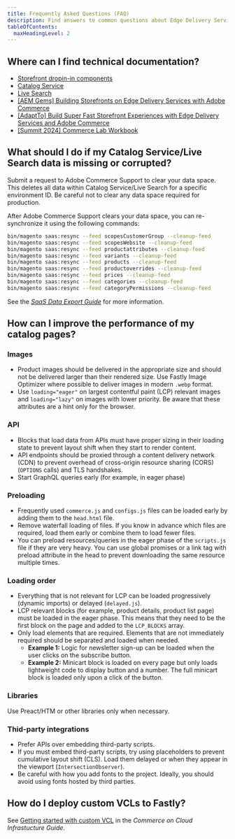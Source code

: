 ```yaml
---
title: Frequently Asked Questions (FAQ)
description: Find answers to common questions about Edge Delivery Services for Adobe Commerce storefronts.
tableOfContents:
  maxHeadingLevel: 2
---
```


## Where can I find technical documentation?

- [Storefront dropin-in components](https://experienceleague.adobe.com/developer/commerce/storefront/)
- [Catalog Service](https://experienceleague.adobe.com/en/docs/commerce-merchant-services/catalog-service/guide-overview)
- [Live Search](https://experienceleague.adobe.com/en/docs/commerce-merchant-services/live-search/overview)
- [[AEM Gems] Building Storefronts on Edge Delivery Services with Adobe Commerce](https://experienceleaguecommunities.adobe.com/t5/adobe-experience-manager/aem-gems-building-storefronts-on-edge-delivery-services-with/m-p/652692)
- [[AdaptTo] Build Super Fast Storefront Experiences with Edge Delivery Services and Adobe Commerce](https://adapt.to/2023/schedule/build-super-fast-storefront-experiences-with-edge-delivery-services-and-adobe-commerce)
- [[Summit 2024] Commerce Lab Workbook](https://bit.ly/L445-workbook)

## What should I do if my Catalog Service/Live Search data is missing or corrupted?

Submit a request to Adobe Commerce Support to clear your data space. This deletes all data within Catalog Service/Live Search for a specific environment ID. Be careful not to clear any data space required for production.

After Adobe Commerce Support clears your data space, you can re-synchronize it using the following commands:

```bash
bin/magento saas:resync --feed scopesCustomerGroup --cleanup-feed
bin/magento saas:resync --feed scopesWebsite --cleanup-feed
bin/magento saas:resync --feed productattributes --cleanup-feed
bin/magento saas:resync --feed variants --cleanup-feed
bin/magento saas:resync --feed products --cleanup-feed
bin/magento saas:resync --feed productoverrides --cleanup-feed
bin/magento saas:resync --feed prices --cleanup-feed
bin/magento saas:resync --feed categories --cleanup-feed
bin/magento saas:resync --feed categoryPermissions --cleanup-feed
```

See the [_SaaS Data Export Guide_](https://experienceleague.adobe.com/en/docs/commerce-merchant-services/saas-data-export/overview) for more information.

## How can I improve the performance of my catalog pages?

### Images

- Product images should be delivered in the appropriate size and should not be delivered larger than their rendered size. Use Fastly Image Optimizer where possible to deliver images in modern `.webp` format.
- Use `loading="eager"` on largest contentful paint (LCP) relevant images and `loading="lazy"` on images with lower priority. Be aware that these attributes are a hint only for the browser.

### API

- Blocks that load data from APIs must have proper sizing in their loading state to prevent layout shift when they start to render content.
- API endpoints should be proxied through a content delivery network (CDN) to prevent overhead of cross-origin resource sharing (CORS) (`OPTIONS` calls) and TLS handshakes.
- Start GraphQL queries early (for example, in eager phase)

### Preloading

- Frequently used `commerce.js` and `configs.js` files can be loaded early by adding them to the `head.html` file.
- Remove waterfall loading of files. If you know in advance which files are required, load them early or combine them to load fewer files.
- You can preload resources/queries in the eager phase of the `scripts.js` file if they are very heavy. You can use global promises or a link tag with preload attribute in the head to prevent downloading the same resource multiple times.

### Loading order

- Everything that is not relevant for LCP can be loaded progressively (dynamic imports) or delayed (`delayed.js`).
- LCP relevant blocks (for example, product details, product list page) must be loaded in the eager phase. This means that they need to be the first block on the page and added to the `LCP_BLOCKS` array.
- Only load elements that are required. Elements that are not immediately required should be separated and loaded when needed.
  - **Example 1:** Logic for newsletter sign-up can be loaded when the user clicks on the subscribe button.
  - **Example 2:** Minicart block is loaded on every page but only loads lightweight code to display button and a number. The full minicart block is loaded only upon a click of the button.

### Libraries

Use Preact/HTM or other libraries only when necessary.

### Thid-party integrations

- Prefer APIs over embedding third-party scripts.
- If you must embed third-party scripts, try using placeholders to prevent cumulative layout shift (CLS). Load them delayed or when they appear in the viewport (`IntersectionObserver`).
- Be careful with how you add fonts to the project. Ideally, you should avoid using fonts hosted by third parties.

## How do I deploy custom VCLs to Fastly?

See [Getting started with custom VCL](https://experienceleague.adobe.com/en/docs/commerce-cloud-service/user-guide/cdn/custom-vcl-snippets/fastly-vcl-custom-snippets) in the _Commerce on Cloud Infrastucture Guide_.
